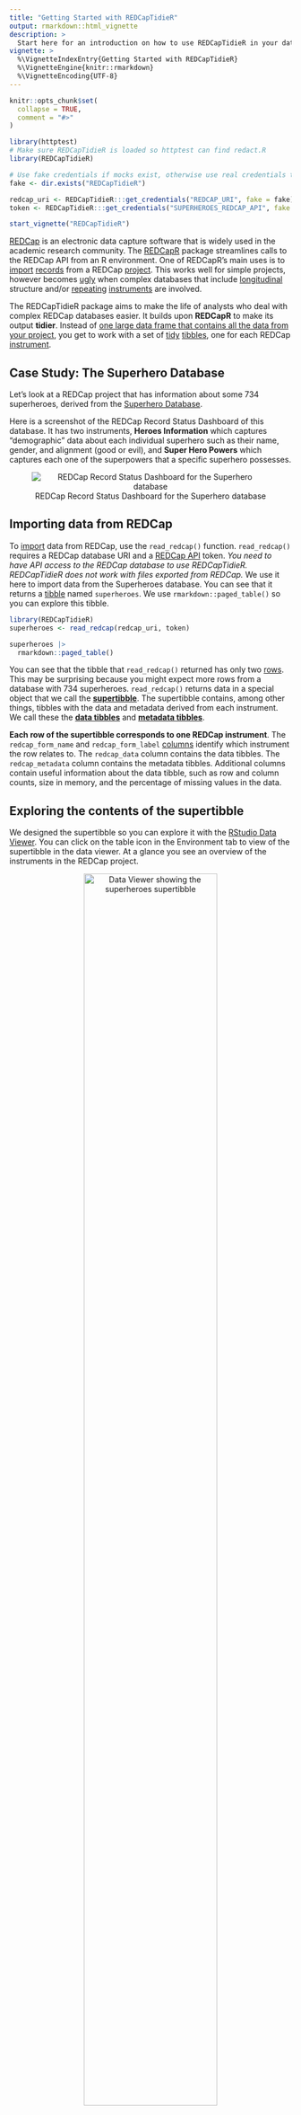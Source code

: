 ```yaml
---
title: "Getting Started with REDCapTidieR"
output: rmarkdown::html_vignette
description: >
  Start here for an introduction on how to use REDCapTidieR in your data analysis.
vignette: >
  %\VignetteIndexEntry{Getting Started with REDCapTidieR}
  %\VignetteEngine{knitr::rmarkdown}
  %\VignetteEncoding{UTF-8}
---
```


```r
knitr::opts_chunk$set(
  collapse = TRUE,
  comment = "#>"
)
```

```r
library(httptest)
# Make sure REDCapTidieR is loaded so httptest can find redact.R
library(REDCapTidieR)

# Use fake credentials if mocks exist, otherwise use real credentials to create mocks
fake <- dir.exists("REDCapTidieR")

redcap_uri <- REDCapTidieR:::get_credentials("REDCAP_URI", fake = fake)[[1]]
token <- REDCapTidieR:::get_credentials("SUPERHEROES_REDCAP_API", fake = fake)[[1]]

start_vignette("REDCapTidieR")
```

[REDCap](https://www.project-redcap.org/) is an electronic data capture software that is widely used in the academic research community. The [REDCapR](https://ouhscbbmc.github.io/REDCapR/) package streamlines calls to the REDCap API from an R environment. One of REDCapR's main uses is to [import](glossary.html#import) [records](glossary.html#record) from a REDCap [project](glossary.html#project). This works well for simple projects, however becomes [ugly](diving_deeper.html) when complex databases that include [longitudinal](glossary.html#longitudinal-project) structure and/or [repeating](glossary.html#repeating) [instruments](glossary.html#instrument) are involved.

The REDCapTidieR package aims to make the life of analysts who deal with complex REDCap databases easier. It builds upon **REDCapR** to make its output **tidier**. Instead of [one large data frame that contains all the data from your project](glossary.html#block-matrix), you get to work with a set of [tidy](glossary.html#tidy) [tibbles](glossary.html#tibble), one for each REDCap [instrument](glossary.html#instrument).

## Case Study: The Superhero Database

Let's look at a REDCap project that has information about some 734 superheroes, derived from the [Superhero Database](https://www.superherodb.com/).

Here is a screenshot of the REDCap Record Status Dashboard of this database. It has two instruments, **Heroes Information** which captures "demographic" data about each individual superhero such as their name, gender, and alignment (good or evil), and **Super Hero Powers** which captures each one of the superpowers that a specific superhero possesses.

<center>

![REDCap Record Status Dashboard for the Superhero database](images/record-status-dash.png)

</center>

## Importing data from REDCap

To [import](glossary.html#input) data from REDCap, use the `read_redcap()` function. `read_redcap()` requires a REDCap database URI and a [REDCap API](glossary.html#redcap-api) token. *You need to have API access to the REDCap database to use REDCapTidieR. REDCapTidieR does not work with files exported from REDCap.* We use it here to import data from the Superheroes database. You can see that it returns a [tibble](glossary.html#tibble) named `superheroes`. We use `rmarkdown::paged_table()` so you can explore this tibble.

```r
library(REDCapTidieR)
superheroes <- read_redcap(redcap_uri, token)

superheroes |>
  rmarkdown::paged_table()
```

You can see that the tibble that `read_redcap()` returned has only two [rows](glossary.html#row). This may be surprising because you might expect more rows from a database with 734 superheroes. `read_redcap()` returns data in a special object that we call the [**supertibble**](glossary.html#supertibble). The supertibble contains, among other things, tibbles with the data and metadata derived from each instrument. We call these the [**data tibbles**](glossary.html#data-tibble) and [**metadata tibbles**](glossary.html#metadata-tibble).

**Each row of the supertibble corresponds to one REDCap instrument**. The `redcap_form_name` and `redcap_form_label` [columns](glossary.html#column) identify which instrument the row relates to. The `redcap_data` column contains the data tibbles. The `redcap_metadata` column contains the metadata tibbles. Additional columns contain useful information about the data tibble, such as row and column counts, size in memory, and the percentage of missing values in the data.

## Exploring the contents of the supertibble

We designed the supertibble so you can explore it with the [RStudio Data Viewer](glossary.html#data-viewer). You can click on the table icon in the Environment tab to view of the supertibble in the data viewer. At a glance you see an overview of the instruments in the REDCap project.

<center>

![Data Viewer showing the `superheroes` supertibble](images/viewer-supertibble.gif){width=75%}

</center>

You can drill down into individual tables in the `redcap_data` and `redcap_metadata` columns. Note that in the `heroes_information` data tibble, each row represents a superhero, identified by their `record_id`.

<center>

![Data Viewer showing the `heroes_information` data tibble](images/viewer-heroes-information.gif){width=75%}

</center>

In the `super_hero_powers` data tibble, each row represents a superpower of a specific hero. Each row is identified by the combination of `record_id` and `redcap_form_instance`. This difference in [granularity](glossary.html#granularity) is because `super_hero_powers` is a [**repeating**](glossary.html#repeating) instrument whereas `heroes_information` is a [**nonrepeating**](glossary.html#nonrepeating) instrument.

<center>

![Data Viewer showing the `super_hero_powers` data tibble](images/viewer-super-hero-powers.gif){width=75%}

</center>

You can also explore the metadata tibbles in the `redcap_metadata` column to find out about [field labels](glossary.html#field-label), [field types](glossary.html#field-type), and other field attributes.

<center>

![Data Viewer showing the `heroes_information` metadata tibble](images/viewer-metadata.gif){width=75%}

</center>

## Extracting data tibbles from the supertibble

REDCapTidieR provides three different functions to extract data tibbles from a supertibble.

### Binding data tibbles into the environment

The `bind_tibbles()` function takes a supertibble and binds its data tibbles directly into the global [environment](glossary.html#environment). When you use `bind_tibbles()` while working interactively in the RStudio IDE, you will see data tibbles appear in the Environment pane.

<center>

![Demonstration of the `bind_tibbles` function](images/bind-tibbles.gif){width=75%}

</center>

By default, `bind_tibbles()` extracts all data tibbles from the supertibble. With the `tbls` argument you can specify a subset of data tibbles that should be extracted. With the `environment` argument you can supply your own environment object to which the tibbles will be bound.

### Extracting a list of data tibbles

The `extract_tibbles()` function takes a supertibble and returns a named list of data tibbles. The default is to extract all data tibbles. We use `str` here to show the structure of the list returned by `extract_tibbles()`.

```r
superheroes_list <- superheroes |>
  extract_tibbles()

superheroes_list |>
  str(max.level = 1)
```

You can use [tidyselect selectors](https://tidyselect.r-lib.org/reference/language.html) to select specific data tibbles.

```r
superheroes |>
  extract_tibbles(ends_with("powers")) |>
  str(max.level = 1)
```

### Extracting a single data tibble

The `extract_tibble()` takes a supertibble and returns a single data tibble.

```r
superheroes |>
  extract_tibble("heroes_information") |>
  rmarkdown::paged_table()
```

### Memory considerations

You might wonder if it's memory efficient to have both the supertibble and the extracted tibbles in your environment. Because of R's [copy-on-modify behavior](https://adv-r.hadley.nz/names-values.html#copy-on-modify), extracted data tibbles actually use very little additional memory. To demonstrate this, here we check the size of the `superheroes` supertibble:

```r
lobstr::obj_size(superheroes)
```

If we bind the data tibbles into the environment and then check the combined size of the supertibble *and* the two data tibbles we get the following:

```r
superheroes |>
  bind_tibbles()

lobstr::obj_size(superheroes, heroes_information, super_hero_powers)
```

The same is true if we use the `extract_tibble()` or `extract_tibbles()` functions:

```r
a <- superheroes |> extract_tibble("heroes_information")
b <- superheroes |> extract_tibbles()

lobstr::obj_size(superheroes, a, b)
```

## Adding variable labels with the labelled package

REDCapTidieR integrates with the [labelled](glossary.html#labelled) package to allow you to attach labels to variables in the supertibble. Variable labels can make data exploration easier. An increasing number of R packages support labelled data, including [ggplot2](https://ggplot2.tidyverse.org/) (via [ggeasy](https://jonocarroll.github.io/ggeasy/)) and [gtsummary](https://www.danieldsjoberg.com/gtsummary/). The RStudio Data Viewer shows variable labels below variable names.

<center>

![Data Viewer showing part of a labelled supertibble](images/labelled-supertibble.png){width=75%}

</center>

The `make_labelled()` function takes a supertibble and returns a supertibble with [variable labels](glossary.html#variable-label) applied to the [variables](glossary.html#variable) of the supertibble as well as to the variables of all data and metadata tibbles in the `redcap_data` and `redcap_metadata` columns of the supertibble.

You can use the `labelled::look_for()` function to explore the variable labels of a tibble.

```r
superheroes |>
  make_labelled() |>
  bind_tibbles()

labelled::look_for(heroes_information)
```

Where did these labels come from? These labels are actually the REDCap [**field labels**](glossary.html#field-label) that prompt data entry in the REDCap instrument! REDCapTidieR places them into the `field_label` variable of the instrument's [metadata tibble](glossary.html#metadata-tibble). Below you can see that the field labels of the REDCap instrument for `heroes_information` are the same as the labels above.

<center>

![REDCap data entry view of the `heroes_information` instrument](images/heroes-information-redcap-form.png){width=75%}

</center>

Note that the label for `name` has a trailing colon `:`. This won't look good as a variable label so let's remove it. The `make_labelled()` function has a `format_labels` argument that you can use to preprocess labels before applying them to variables.

```r
superheroes |>
  make_labelled(format_labels = ~ gsub(":", "", .)) |>
  bind_tibbles()

labelled::look_for(heroes_information, "hero")
```

Removing trailing `:` characters from a field label is a fairly common operation, so REDCapTidieR provides a [format helper function](glossary.html#format-helper) that you can pass to the `format_labels` argument:

```r
fmt_strip_trailing_colon("Hero name:")
```

To find out about other helpers included with REDCapTidieR, see `` ?`format-helpers` ``.

The `format_labels` argument will also accept multiple functions in a vector or list. You can pass any function that takes a character vector and returns a modified character vector to `format_labels`. `make_labelled()` will process the variable labels in the order that these functions are supplied. In the following example, we remove the trailing colon with `fmt_strip_trailing_colon()` and then make the labels lower case with `base::tolower()`.

```r
superheroes |>
  make_labelled(
    format_labels = c(
      fmt_strip_trailing_colon,
      base::tolower
    )
  ) |>
  bind_tibbles()

labelled::look_for(heroes_information)
```

## Adding summary statistics to the metadata with the skimr package

REDCapTidieR provides the `add_skimr_metadata()` function to make it easy to compute summary statistics for [fields](glossary.html#field) of the project using the [skimr](https://docs.ropensci.org/skimr/) package. The summary statistics are added to [metadata tibbles](glossary.html#metadata-tibble). Below is a simple example showing some of the summaries including count of missing values (`n_missing`), proportion of non-missing values (`complete_rate`), and various numeric statistics:

```r
# Extract the heroes_information metadata tibble and add metadata
heroes_information_metadata <-
  superheroes |>
  add_skimr_metadata() |>
  dplyr::select(redcap_metadata) |>
  purrr::pluck(1, 1)

# Highlight the numeric summaries created by add_skimr_metadata()
heroes_information_metadata |>
  dplyr::select(field_name, skim_type:complete_rate, starts_with("numeric")) |>
  rmarkdown::paged_table()
```

This enables quick insights into data content and supports exploratory data analytics. The columns added by `add_skimr_metadata()` can also be [labelled](glossary.html#labelled).

```r
end_vignette()
```
